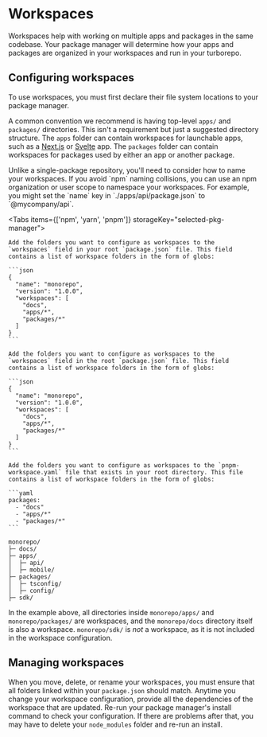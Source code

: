 
# Workspaces

Workspaces help with working on multiple apps and packages in the same codebase. Your package manager will determine how your apps and packages are organized in your workspaces and run in your turborepo.

## Configuring workspaces

To use workspaces, you must first declare their file system locations to your package manager.

A common convention we recommend is having top-level `apps/` and `packages/` directories. This isn't a requirement but just a suggested directory structure. The `apps` folder can contain workspaces for launchable apps, such as a [Next.js](https://nextjs.org/) or [Svelte](https://svelte.dev/) app. The `packages` folder can contain workspaces for packages used by either an app or another package.

<Callout>
Unlike a single-package repository, you'll need to consider how to name your workspaces. If you avoid `npm` naming collisions, you can use an npm organization or user scope to namespace your workspaces. For example, you might set the `name` key in `./apps/api/package.json` to `@mycompany/api`.
</Callout>

<Tabs items={['npm', 'yarn', 'pnpm']} storageKey="selected-pkg-manager">
  <Tab>

    Add the folders you want to configure as workspaces to the `workspaces` field in your root `package.json` file. This field contains a list of workspace folders in the form of globs:

    ```json
    {
      "name": "monorepo",
      "version": "1.0.0",
      "workspaces": [
        "docs",
        "apps/*",
        "packages/*"
      ]
    }
    ```

  </Tab>
  <Tab>

    Add the folders you want to configure as workspaces to the `workspaces` field in the root `package.json` file. This field contains a list of workspace folders in the form of globs:

    ```json
    {
      "name": "monorepo",
      "version": "1.0.0",
      "workspaces": [
        "docs",
        "apps/*",
        "packages/*"
      ]
    }
    ```

  </Tab>

  <Tab>

    Add the folders you want to configure as workspaces to the `pnpm-workspace.yaml` file that exists in your root directory. This file contains a list of workspace folders in the form of globs:

    ```yaml
    packages:
      - "docs"
      - "apps/*"
      - "packages/*"
    ```

  </Tab>
</Tabs>

```
monorepo/
├─ docs/
├─ apps/
│  ├─ api/
│  ├─ mobile/
├─ packages/
│  ├─ tsconfig/
│  ├─ config/
├─ sdk/
```

In the example above, all directories inside `monorepo/apps/` and `monorepo/packages/` are workspaces, and the `monorepo/docs` directory itself is also a workspace. `monorepo/sdk/` is _not_ a workspace, as it is not included in the workspace configuration.

## Managing workspaces

When you move, delete, or rename your workspaces, you must ensure that all folders linked within your `package.json` should match. Anytime you change your workspace configuration, provide all the dependencies of the workspace that are updated. Re-run your package manager's install command to check your configuration. If there are problems after that, you may have to delete your `node_modules` folder and re-run an install.
